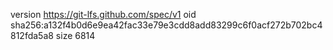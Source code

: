 version https://git-lfs.github.com/spec/v1
oid sha256:a132f4b0d6e9ea42fac33e79e3cdd8add83299c6f0acf272b702bc4812fda5a8
size 6814
